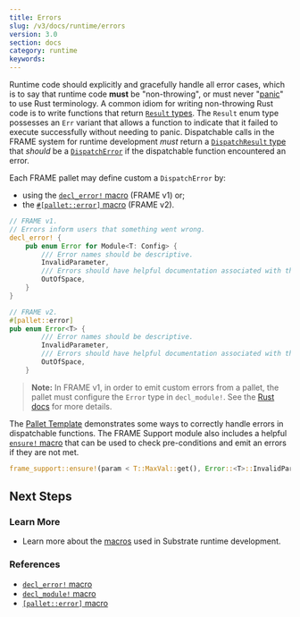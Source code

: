 ```yaml
---
title: Errors
slug: /v3/docs/runtime/errors
version: 3.0 
section: docs
category: runtime
keywords:
---
```


Runtime code should explicitly and gracefully handle all error cases, which is to say that runtime
code **must** be "non-throwing", or must never
"[panic](https://doc.rust-lang.org/book/ch09-03-to-panic-or-not-to-panic.html)" to use Rust
terminology. A common idiom for writing non-throwing Rust code is to write functions that return
[`Result` types](/rustdocs/latest/frame_support/dispatch/result/enum.Result.html).
The `Result` enum type possesses an `Err` variant that allows a function to indicate that it failed
to execute successfully without needing to panic. Dispatchable calls in the FRAME system for runtime
development _must_ return a
[`DispatchResult` type](/rustdocs/latest/frame_support/dispatch/type.DispatchResult.html)
that _should_ be a
[`DispatchError`](/rustdocs/latest/frame_support/dispatch/enum.DispatchError.html)
if the dispatchable function encountered an error.

Each FRAME pallet may define custom a `DispatchError` by:

- using
  the [`decl_error!` macro](macros#decl_error) (FRAME v1) or;
- the [`#[pallet::error]` macro](macros#palleterror) (FRAME v2).

```rust
// FRAME v1.
// Errors inform users that something went wrong.
decl_error! {
	pub enum Error for Module<T: Config> {
		/// Error names should be descriptive.
		InvalidParameter,
		/// Errors should have helpful documentation associated with them.
		OutOfSpace,
	}
}

// FRAME v2.
#[pallet::error]
pub enum Error<T> {
		/// Error names should be descriptive.
		InvalidParameter,
		/// Errors should have helpful documentation associated with them.
		OutOfSpace,
	}

```

> **Note:** In FRAME v1, in order to emit custom errors from a pallet, the pallet must
> configure the `Error` type in `decl_module!`. See the [Rust docs](/rustdocs/latest/frame_support/macro.decl_error.html#usage) for more details.

The
[Pallet Template](https://github.com/substrate-developer-hub/substrate-pallet-template/blob/master/src/lib.rs)
demonstrates some ways to correctly handle errors in dispatchable functions. The FRAME Support
module also includes a helpful
[`ensure!` macro](/rustdocs/latest/frame_support/macro.ensure.html) that can be
used to check pre-conditions and emit an errors if they are not met.

```rust
frame_support::ensure!(param < T::MaxVal::get(), Error::<T>::InvalidParameter);
```

## Next Steps

### Learn More

- Learn more about the [macros](macros) used in Substrate runtime development.

### References

- [`decl_error!` macro](/rustdocs/latest/frame_support/macro.decl_error.html)
- [`decl_module!` macro](/rustdocs/latest/frame_support/macro.decl_module.html)
- [`[pallet::error]` macro](/rustdocs/latest/frame_support/attr.pallet.html#error-palleterror-optional)
